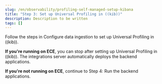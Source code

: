 ```yaml
---
slug: /en/observability/profiling-self-managed-setup-kibana
title: "Step 3: Set up Universal Profiling in ((kib))"
description: Description to be written
tags: []
---
```


<div id="profiling-self-managed-setup-kibana"></div>

Follow the steps in <DocLink slug="/en/observability/profiling-get-started" section="configure-data-ingestion">Configure data ingestion</DocLink> to set up Universal Profiling in ((kib)).

**If you're running on ECE**, you can stop after setting up Universal Profiling in ((kib)). The integrations server automatically deploys the backend applications.

**If you're not running on ECE**, continue to <DocLink slug="/en/observability/profiling-self-managed-running">Step 4: Run the backend applications</DocLink>.

